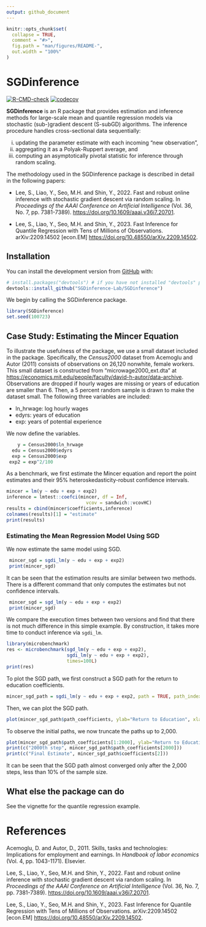 ```yaml
---
output: github_document
---
```


<!-- README.md is generated from README.Rmd. Please edit that file -->

```r
knitr::opts_chunk$set(
  collapse = TRUE,
  comment = "#>",
  fig.path = "man/figures/README-",
  out.width = "100%"
)
```

# SGDinference

<!-- badges: start -->
[![R-CMD-check](https://github.com/SGDinference-Lab/SGDinference/workflows/R-CMD-check/badge.svg)](https://github.com/SGDinference-Lab/SGDinference/actions)
[![codecov](https://codecov.io/gh/SGDinference-Lab/SGDinference/branch/master/graph/badge.svg?token=YTBY15IXEP)](https://app.codecov.io/gh/SGDinference-Lab/SGDinference)
<!-- badges: end -->

__SGDinference__ is an R package that provides estimation and inference methods for large-scale mean and quantile regression models via stochastic (sub-)gradient descent (S-subGD) algorithms. The inference procedure handles cross-sectional data sequentially: 

  (i) updating the parameter estimate with each incoming "new observation", 
  (ii) aggregating it as a Polyak-Ruppert average, and 
  (iii) computing an asymptotically pivotal statistic for inference through random scaling.

The methodology used in the SGDinference package is described in detail in the following papers:

- Lee, S., Liao, Y., Seo, M.H. and Shin, Y., 2022. Fast and robust online inference with stochastic gradient descent via random scaling. In _Proceedings of the AAAI Conference on Artificial Intelligence_ (Vol. 36, No. 7, pp. 7381-7389).
<https://doi.org/10.1609/aaai.v36i7.20701>.

- Lee, S., Liao, Y., Seo, M.H. and Shin, Y., 2023. Fast Inference for Quantile Regression with Tens of Millions of Observations. 	arXiv:2209.14502 [econ.EM] <https://doi.org/10.48550/arXiv.2209.14502>.
  
## Installation

You can install the development version from  [GitHub](https://github.com/) with:

``` r
# install.packages("devtools") # if you have not installed "devtools" package
devtools::install_github("SGDinference-Lab/SGDinference")
```

We begin by calling the SGDinference package.

```r
library(SGDinference)
set.seed(100723)
```


## Case Study: Estimating the Mincer Equation

To illustrate the usefulness of the package, we use a small dataset included in the package.
Specifically, the _Census2000_ dataset from Acemoglu and Autor (2011) consists of observations on 26,120 nonwhite, female workers. This small dataset is constructed from "microwage2000_ext.dta" at 
<https://economics.mit.edu/people/faculty/david-h-autor/data-archive>.
Observations are dropped if hourly wages are missing or years of education are smaller than 6.
Then, a 5 percent random sample is drawn to make the dataset small.
The following three variables are included:

- ln_hrwage: log hourly wages
- edyrs: years of education
- exp: years of potential experience

We now define the variables.

```r
    y = Census2000$ln_hrwage 
  edu = Census2000$edyrs
  exp = Census2000$exp
 exp2 = exp^2/100
```

As a benchmark, we first estimate the Mincer equation and report the point estimates and their 95% heteroskedasticity-robust confidence intervals.

```r
mincer = lm(y ~ edu + exp + exp2)
inference = lmtest::coefci(mincer, df = Inf,
                             vcov = sandwich::vcovHC)
results = cbind(mincer$coefficients,inference)
colnames(results)[1] = "estimate"
print(results)
```


### Estimating the Mean Regression Model Using SGD

We now estimate the same model using SGD. 

```r
 mincer_sgd = sgdi_lm(y ~ edu + exp + exp2)
 print(mincer_sgd)
```
It can be seen that the estimation results are similar between two methods. 
There is a different command that only computes the estimates but not confidence intervals.

```r
 mincer_sgd = sgd_lm(y ~ edu + exp + exp2)
 print(mincer_sgd)
```

We compare the execution times between two versions and find that there is not much difference in this simple example. By construction, it takes more time to conduct inference via `sgdi_lm`.

```r
library(microbenchmark)
res <- microbenchmark(sgd_lm(y ~ edu + exp + exp2),
                      sgdi_lm(y ~ edu + exp + exp2),
                      times=100L)
print(res)
```
To plot the SGD path, we first construct a SGD path for the return to education coefficients.
```r
mincer_sgd_path = sgdi_lm(y ~ edu + exp + exp2, path = TRUE, path_index = 2)
```

Then, we can plot the SGD path.

```r
plot(mincer_sgd_path$path_coefficients, ylab="Return to Education", xlab="Steps", type="l") 
```

To observe the initial paths, we now truncate the paths up to 2,000.

```r
plot(mincer_sgd_path$path_coefficients[1:2000], ylab="Return to Education", xlab="Steps", type="l")
print(c("2000th step", mincer_sgd_path$path_coefficients[2000]))
print(c("Final Estimate", mincer_sgd_path$coefficients[2]))
```

It can be seen that the SGD path almost converged only after the 2,000 steps, less than 10% of the sample size. 

## What else the package can do

See the vignette for the quantile regression example. 

# References

Acemoglu, D. and Autor, D., 2011. Skills, tasks and technologies: Implications for employment and earnings. In _Handbook of labor economics_ (Vol. 4, pp. 1043-1171). Elsevier.

Lee, S., Liao, Y., Seo, M.H. and Shin, Y., 2022. Fast and robust online inference with stochastic gradient descent via random scaling. In _Proceedings of the AAAI Conference on Artificial Intelligence_ (Vol. 36, No. 7, pp. 7381-7389).
<https://doi.org/10.1609/aaai.v36i7.20701>.

Lee, S., Liao, Y., Seo, M.H. and Shin, Y., 2023. Fast Inference for Quantile Regression with Tens of Millions of Observations. 	arXiv:2209.14502 [econ.EM] <https://doi.org/10.48550/arXiv.2209.14502>.
